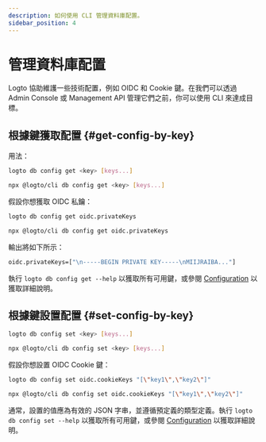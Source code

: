 ```yaml
---
description: 如何使用 CLI 管理資料庫配置。
sidebar_position: 4
---
```



# 管理資料庫配置

Logto 協助維護一些技術配置，例如 OIDC 和 Cookie 鍵。在我們可以透過 Admin Console 或 Management API 管理它們之前，你可以使用 CLI 來達成目標。

## 根據鍵獲取配置 \{#get-config-by-key}

用法：

<Tabs groupId="cmd">

  <TabItem value="cli" label="CLI">

```bash
logto db config get <key> [keys...]
```

  </TabItem>
  <TabItem value="npx" label="npx">

```bash
npx @logto/cli db config get <key> [keys...]
```

  </TabItem>

</Tabs>

假設你想獲取 OIDC 私鑰：

<Tabs groupId="cmd">

  <TabItem value="cli" label="CLI">

```bash
logto db config get oidc.privateKeys
```

  </TabItem>
  <TabItem value="npx" label="npx">

```bash
npx @logto/cli db config get oidc.privateKeys
```

  </TabItem>

</Tabs>

輸出將如下所示：

```bash
oidc.privateKeys=["\n-----BEGIN PRIVATE KEY-----\nMIIJRAIBA..."]
```

執行 `logto db config get --help` 以獲取所有可用鍵，或參閱 [Configuration](/concepts/core-service/configuration/#database-configs) 以獲取詳細說明。

## 根據鍵設置配置 \{#set-config-by-key}

<Tabs groupId="cmd">

  <TabItem value="cli" label="CLI">

```bash
logto db config set <key> [keys...]
```

  </TabItem>
  <TabItem value="npx" label="npx">

```bash
npx @logto/cli db config set <key> [keys...]
```

  </TabItem>

</Tabs>

假設你想設置 OIDC Cookie 鍵：

<Tabs groupId="cmd">

  <TabItem value="cli" label="CLI">

```bash
logto db config set oidc.cookieKeys "[\"key1\",\"key2\"]"
```

  </TabItem>
  <TabItem value="npx" label="npx">

```bash
npx @logto/cli db config set oidc.cookieKeys "[\"key1\",\"key2\"]"
```

  </TabItem>

</Tabs>

通常，設置的值應為有效的 JSON 字串，並遵循預定義的類型定義。執行 `logto db config set --help` 以獲取所有可用鍵，或參閱 [Configuration](/concepts/core-service/configuration/) 以獲取詳細說明。
